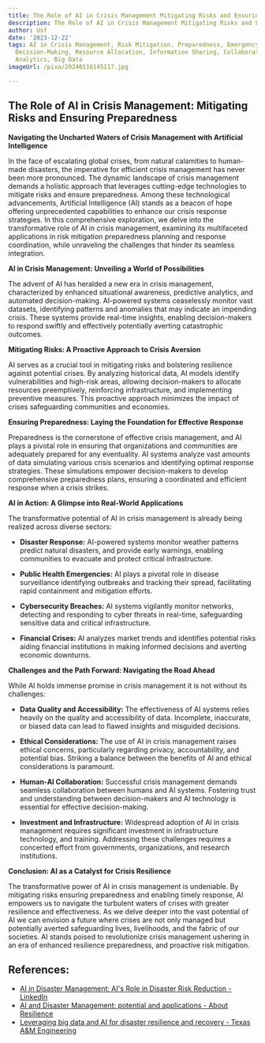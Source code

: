```yaml
---
title: The Role of AI in Crisis Management Mitigating Risks and Ensuring Preparedness
description: The Role of AI in Crisis Management Mitigating Risks and Ensuring Preparedness
author: Usf
date: '2023-12-22'
tags: AI in Crisis Management, Risk Mitigation, Preparedness, Emergency Response,
  Decision-Making, Resource Allocation, Information Sharing, Collaboration, Communication,
  Analytics, Big Data
imageUrl: /pixa/20240116145117.jpg

---
```

## The Role of AI in Crisis Management: Mitigating Risks  and  Ensuring Preparedness

**Navigating the Uncharted Waters of Crisis Management  with Artificial Intelligence**

In the face of escalating global crises, from natural  calamities to  human-made disasters, the imperative for efficient crisis management has never  been more pronounced. The dynamic landscape  of crisis management  demands a holistic approach that leverages cutting-edge technologies to mitigate risks and ensure preparedness. Among these technological advancements, Artificial Intelligence (AI) stands as a beacon of hope  offering unprecedented capabilities  to enhance our  crisis response strategies. In  this comprehensive exploration, we delve  into the transformative role of AI in crisis management, examining its multifaceted applications in risk mitigation preparedness planning and response coordination, while unraveling the challenges that hinder its seamless integration.

**AI in Crisis Management: Unveiling a  World  of Possibilities**

The advent of AI  has heralded a new era in  crisis management, characterized by enhanced situational awareness, predictive analytics, and automated  decision-making. AI-powered systems ceaselessly monitor vast datasets, identifying patterns and anomalies that may indicate an impending  crisis. These systems provide real-time insights, enabling decision-makers to respond swiftly  and effectively  potentially  averting catastrophic outcomes.

**Mitigating Risks:  A Proactive Approach to Crisis Aversion**

AI serves as a crucial tool in mitigating risks and bolstering resilience  against potential crises. By analyzing historical data, AI models identify  vulnerabilities and high-risk areas, allowing decision-makers to  allocate resources preemptively, reinforcing infrastructure, and implementing preventive measures. This proactive approach minimizes the impact of crises safeguarding  communities and  economies.

**Ensuring  Preparedness: Laying  the Foundation for Effective Response**

Preparedness is the cornerstone of effective crisis management, and AI  plays a  pivotal role in ensuring that organizations and communities are adequately prepared for any eventuality. AI systems analyze vast amounts of data simulating various crisis scenarios and identifying optimal response strategies. These simulations empower decision-makers to develop comprehensive preparedness plans, ensuring a coordinated  and efficient response when a crisis strikes.

**AI in Action: A Glimpse into Real-World Applications**

The transformative potential of AI in crisis management is already being realized  across diverse sectors:

- **Disaster  Response:** AI-powered systems monitor weather patterns predict natural disasters, and provide early warnings, enabling communities to evacuate and protect critical infrastructure.

- **Public  Health Emergencies:**  AI plays a pivotal role  in disease surveillance identifying outbreaks and  tracking  their  spread, facilitating rapid containment and mitigation  efforts.

- **Cybersecurity Breaches:** AI systems vigilantly monitor networks, detecting and  responding to cyber threats in real-time, safeguarding sensitive  data and critical infrastructure.

- **Financial Crises:** AI analyzes market trends and identifies potential  risks aiding financial institutions  in making informed decisions and averting economic downturns.

**Challenges and the Path Forward: Navigating the Road Ahead**

While AI holds immense promise in crisis management it is not without its challenges:

- **Data  Quality and Accessibility:**  The effectiveness  of AI systems relies heavily on the  quality and accessibility of data.  Incomplete, inaccurate, or  biased data can lead to flawed insights and misguided decisions.

- **Ethical Considerations:** The use of AI in  crisis management raises ethical concerns,  particularly regarding privacy, accountability, and potential  bias. Striking a balance between the benefits of AI and ethical considerations is paramount.

- **Human-AI Collaboration:** Successful crisis  management demands seamless collaboration between humans and AI systems. Fostering trust and understanding between decision-makers and AI technology is essential for effective decision-making.

- **Investment and Infrastructure:** Widespread adoption of AI in crisis management  requires significant investment in  infrastructure technology, and training.  Addressing these challenges requires a concerted effort from governments, organizations,  and research institutions.

**Conclusion: AI as a Catalyst for Crisis Resilience**

The transformative power of AI in crisis management is undeniable. By mitigating risks  ensuring preparedness and enabling timely response, AI empowers us to  navigate the turbulent waters of crises with greater resilience and effectiveness. As we delve deeper into the  vast potential of AI we can envision a future where crises are not only managed but potentially averted safeguarding lives, livelihoods, and the fabric of our societies. AI stands poised to revolutionize crisis management ushering in an era of enhanced resilience  preparedness, and proactive risk mitigation.

## References:
- [AI in Disaster Management: AI's Role in Disaster Risk Reduction - LinkedIn](https://www.linkedin.com/pulse/ai-disaster-management-ais-role-risk-reduction-neil-sahota)
- [AI and Disaster Management: potential and applications - About Resilience](https://www.aboutresilience.com/ai-and-disaster-management-potential-and-applications/)
- [Leveraging big data and AI for disaster resilience and recovery - Texas A&M Engineering](https://engineering.tamu.edu/news/2023/06/leveraging-big-data-and-ai-for-disaster-resilience-and-recovery.html)

